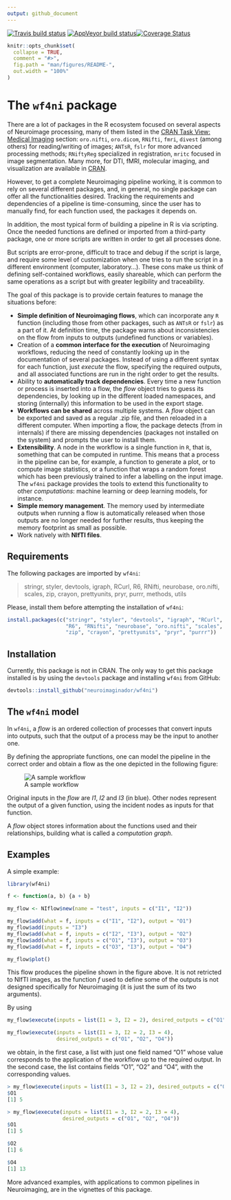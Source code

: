 ```yaml
---
output: github_document
---
```


<!-- README.md is generated from README.Rmd. Please edit that file -->

[![Travis build status](https://travis-ci.org/neuroimaginador/wf4ni.svg?branch=master)](https://travis-ci.org/neuroimaginador/wf4ni)
[![AppVeyor build status](https://ci.appveyor.com/api/projects/status/github/neuroimaginador/wf4ni?branch=master&svg=true)](https://ci.appveyor.com/project/neuroimaginador/wf4ni)[![Coverage Status](https://coveralls.io/repos/github/neuroimaginador/wf4ni/badge.svg?branch=master)](https://coveralls.io/github/neuroimaginador/wf4ni?branch=master)

```r
knitr::opts_chunk$set(
  collapse = TRUE,
  comment = "#>",
  fig.path = "man/figures/README-",
  out.width = "100%"
)
```

# The `wf4ni` package

There are a lot of packages in the R ecosystem focused on several aspects of Neuroimage processing, many of them listed in the [CRAN Task View: Medical Imaging](https://CRAN.R-project.org/view=MedicalImaging) section: `oro.nifti`, `oro.dicom`, `RNifti`, `fmri`, `divest` (among others) for reading/writing of images; `ANTsR`, `fslr` for more advanced processing methods; `RNiftyReg` specialized in registration, `mritc` focused in image segmentation. Many more, for DTI, fMRI, molecular imaging, and visualization are available in [CRAN](https://CRAN.R-project.org).

However, to get a complete Neuroimaging pipeline working, it is common to rely on several different packages, and, in general, no single package can offer all the functionalities desired. Tracking the requirements and dependencies of a pipeline is time-consuming, since the user has to manually find, for each function used, the packages it depends on. 

In addition, the most typical form of building a pipeline in R is via scripting. Once the needed functions are defined or imported from a  third-party package, one or more scripts are written in order to get all processes done.

But scripts are error-prone, difficult to trace and debug if the script is large, and require some level of customization when one tries to run the script in a different environment (computer, laboratory...). These cons make us think of defining self-contained workflows, easily shareable, which can perform the same operations as a script but with greater legibility and traceability.

The goal of this package is to provide certain features to manage the situations before:

- **Simple definition of Neuroimaging flows**, which can incorporate any `R` function (including those from other packages, such as `ANTsR` or `fslr`) as a part of it. At definition time, the package warns about inconsistencies on the flow from inputs to outputs (undefined functions or variables).
- Creation of a **common interface for the execution** of Neuroimaging workflows, reducing the need of constantly looking up in the documentation of several packages. Instead of using a different syntax for each function, just _execute_ the flow, specifying the required outputs, and all associated functions are run in the right order to get the results.
- Ability to **automatically track dependencies**. Every time a new function or process is inserted into a flow, the _flow_ object tries to guess its dependencies, by looking up in the different loaded namespaces, and storing (internally) this information to be used in the export stage.
- **Workflows can be shared** across multiple systems. A _flow_ object can be exported and saved as a regular .zip file, and then reloaded in a different computer. When importing a flow, the package detects (from in internals) if there are missing dependencies (packages not installed on the system) and prompts the user to install them.
- **Extensibility**. A node in the workflow is a single function in `R`, that is, something that can be computed in runtime. This means that a process in the pipeline can be, for example, a function to generate a plot, or to compute image statistics, or a function that wraps a random forest which has been previously trained to infer a labelling on the input image. The `wf4ni` package provides the tools to extend this functionality to other _computations_: machine learning or deep learning models, for instance.
- **Simple memory management**. The memory used by intermediate outputs when running a flow is automatically released when those outputs are no longer needed for further results, thus keeping the memory footprint as small as possible.
- Work natively with **NIfTI files**.

## Requirements

The following packages are imported by `wf4ni`:

> 
stringr, styler, devtools, igraph, RCurl, R6, RNifti, neurobase, oro.nifti, scales, zip, crayon, prettyunits, pryr, purrr, methods, utils

Please, install them before attempting the installation of `wf4ni`:

```r
install.packages(c("stringr", "styler", "devtools", "igraph", "RCurl",
                   "R6", "RNifti", "neurobase", "oro.nifti", "scales",
                   "zip", "crayon", "prettyunits", "pryr", "purrr"))
``` 

## Installation

Currently, this package is not in CRAN. The only way to get this package installed is by using the `devtools` package and installing `wf4ni` from GitHub:

```r
devtools::install_github("neuroimaginador/wf4ni")
``` 

<!-- You can install the released version of wf4ni from [CRAN](https://CRAN.R-project.org) with: -->

<!-- ``` r -->
<!-- install.packages("wf4ni") -->
<!-- ``` -->

## The `wf4ni` model

In `wf4ni`, a _flow_ is an ordered collection of processes that convert inputs into outputs, such that the output of a process may be the input to another one.

By defining the appropriate functions, one can model the pipeline in the correct order and obtain a flow as the one depicted in the following figure:

![A sample workflow](vignettes/img/flow.png)

Original inputs in the _flow_ are _I1_, _I2_ and _I3_ (in blue). Other nodes represent the output of a given function, using the incident nodes as inputs for that function.

A _flow_ object stores information about the functions used and their relationships, building what is called a _computation graph_.

## Examples

A simple example:

```r
library(wf4ni)

f <- function(a, b) {a + b}

my_flow <- NIflow$new(name = "test", inputs = c("I1", "I2"))

my_flow$add(what = f, inputs = c("I1", "I2"), output = "O1")
my_flow$add(inputs = "I3")
my_flow$add(what = f, inputs = c("I2", "I3"), output = "O2")
my_flow$add(what = f, inputs = c("O1", "I3"), output = "O3")
my_flow$add(what = f, inputs = c("O3", "I3"), output = "O4")

my_flow$plot()
```

This flow produces the pipeline shown in the figure above. It is not retricted to NIfTI images, as the function _f_ used to define some of the outputs is not designed specifically for Neuroimaging (it is just the sum of its two arguments).

By using

```r
my_flow$execute(inputs = list(I1 = 3, I2 = 2), desired_outputs = c("O1"))

my_flow$execute(inputs = list(I1 = 3, I2 = 2, I3 = 4), 
                desired_outputs = c("O1", "O2", "O4"))

```

we obtain, in the first case, a list with just one field named "O1" whose value corresponds to the application of the workflow up to the required output. In the second case, the list contains fields "O1", "O2" and "O4", with the corresponding values.

```r
> my_flow$execute(inputs = list(I1 = 3, I2 = 2), desired_outputs = c("O1"))
$O1
[1] 5

> my_flow$execute(inputs = list(I1 = 3, I2 = 2, I3 = 4), 
                  desired_outputs = c("O1", "O2", "O4"))
$O1
[1] 5

$O2
[1] 6

$O4
[1] 13
```

More advanced examples, with applications to common pipelines in Neuroimaging, are in the vignettes of this package.

<!-- ## Extensibility of `wf4ni` -->

